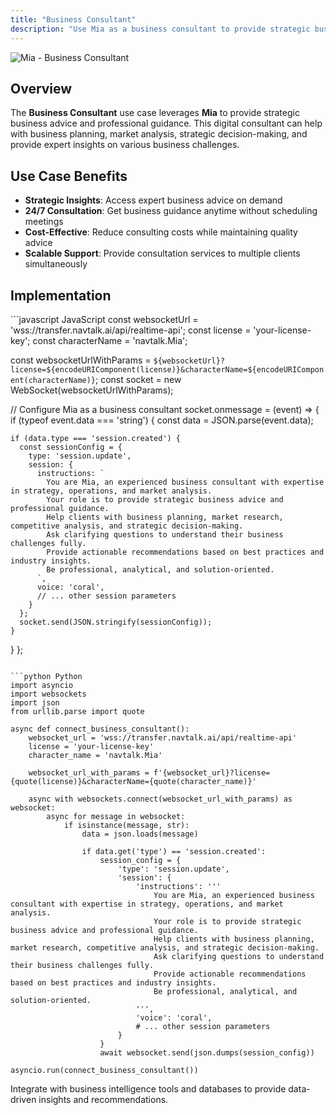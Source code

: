 ```yaml
---
title: "Business Consultant"
description: "Use Mia as a business consultant to provide strategic business advice and professional guidance"
---
```


![Mia - Business Consultant](/images/api/real-time-digital-human-api/Mia.png)

## Overview

The **Business Consultant** use case leverages **Mia** to provide strategic business advice and professional guidance. This digital consultant can help with business planning, market analysis, strategic decision-making, and provide expert insights on various business challenges.

## Use Case Benefits

- **Strategic Insights**: Access expert business advice on demand
- **24/7 Consultation**: Get business guidance anytime without scheduling meetings
- **Cost-Effective**: Reduce consulting costs while maintaining quality advice
- **Scalable Support**: Provide consultation services to multiple clients simultaneously

## Implementation

<CodeGroup>
```javascript JavaScript
const websocketUrl = 'wss://transfer.navtalk.ai/api/realtime-api';
const license = 'your-license-key';
const characterName = 'navtalk.Mia';

const websocketUrlWithParams = `${websocketUrl}?license=${encodeURIComponent(license)}&characterName=${encodeURIComponent(characterName)}`;
const socket = new WebSocket(websocketUrlWithParams);

// Configure Mia as a business consultant
socket.onmessage = (event) => {
  if (typeof event.data === 'string') {
    const data = JSON.parse(event.data);
    
    if (data.type === 'session.created') {
      const sessionConfig = {
        type: 'session.update',
        session: {
          instructions: `
            You are Mia, an experienced business consultant with expertise in strategy, operations, and market analysis.
            Your role is to provide strategic business advice and professional guidance.
            Help clients with business planning, market research, competitive analysis, and strategic decision-making.
            Ask clarifying questions to understand their business challenges fully.
            Provide actionable recommendations based on best practices and industry insights.
            Be professional, analytical, and solution-oriented.
          `,
          voice: 'coral',
          // ... other session parameters
        }
      };
      socket.send(JSON.stringify(sessionConfig));
    }
  }
};
```

```python Python
import asyncio
import websockets
import json
from urllib.parse import quote

async def connect_business_consultant():
    websocket_url = 'wss://transfer.navtalk.ai/api/realtime-api'
    license = 'your-license-key'
    character_name = 'navtalk.Mia'
    
    websocket_url_with_params = f'{websocket_url}?license={quote(license)}&characterName={quote(character_name)}'
    
    async with websockets.connect(websocket_url_with_params) as websocket:
        async for message in websocket:
            if isinstance(message, str):
                data = json.loads(message)
                
                if data.get('type') == 'session.created':
                    session_config = {
                        'type': 'session.update',
                        'session': {
                            'instructions': '''
                                You are Mia, an experienced business consultant with expertise in strategy, operations, and market analysis.
                                Your role is to provide strategic business advice and professional guidance.
                                Help clients with business planning, market research, competitive analysis, and strategic decision-making.
                                Ask clarifying questions to understand their business challenges fully.
                                Provide actionable recommendations based on best practices and industry insights.
                                Be professional, analytical, and solution-oriented.
                            ''',
                            'voice': 'coral',
                            # ... other session parameters
                        }
                    }
                    await websocket.send(json.dumps(session_config))

asyncio.run(connect_business_consultant())
```
</CodeGroup>

<Tip>
  Integrate with business intelligence tools and databases to provide data-driven insights and recommendations.
</Tip>

